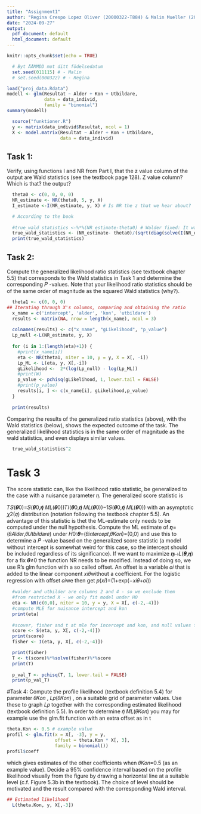 ```yaml
---
title: "Assignment1"
author: "Regina Crespo Lopez Oliver (20000322-T884) & Malin Mueller (20011115-T460)"
date: "2024-09-27"
output:
  pdf_document: default
  html_document: default
---
```

```r
knitr::opts_chunk$set(echo = TRUE)
```
```r
  # Byt ÅÅMMDD mot ditt födelsedatum 
  set.seed(011115) # - Malin
  # set.seed(000322) # - Regina
```


```r
load("proj_data.Rdata")
modell <- glm(Resultat ~ Alder + Kon + Utbildare, 
              data = data_individ,
              family = "binomial")
summary(modell)
```
```r
  source("funktioner.R")
  y <- matrix(data_individ$Resultat, ncol = 1)
  X <- model.matrix(Resultat ~ Alder + Kon + Utbildare, 
                    data = data_individ)
```

## Task 1:

Verify, using functions I and NR from Part I, that the z value column of the output are Wald statistics (see the textbook page 128).
Z value column? Which is that? the output?

```r
  theta0 <- c(0, 0, 0, 0)
  NR_estimate <- NR(theta0, 5, y, X)
  I_estimate <-I(NR_estimate, y, X) # Is NR the z that we hear about?
```
```r
  # According to the book 
  
  #true_wald_statistics <-%*%(NR_estimate-theta0) # Walder fixed: It was just the inverse
  true_wald_statistics <- (NR_estimate- theta0)/(sqrt(diag(solve(I(NR_estimate, y, X)))))
  print(true_wald_statistics)
```
## Task 2:

Compute the generalized likelihood ratio statistics (see textbook chapter 5.5) that corresponds to the Wald statistics in Task 1 and determine the corresponding 𝑃
-values. Note that your likelihood ratio statistics should be of the same order of magnitude as the squared Wald statistics (why?).


```r
  theta1 <- c(0, 0, 0)
## Iterating through X's columns, comparing and obtaining the ratio 
  x_name = c('intercept', 'alder', 'kon', 'utbildare')
  results <- matrix(NA, nrow = length(x_name), ncol = 3)
  
  colnames(results) <- c("x_name", "gLikelihood", "p_value")
  Lp_null <-L(NR_estimate, y, X)
  
  for (i in 1:(length(eta)+1)) {
    #print(x_name[i])
    eta <- NR(theta1, niter = 10, y = y, X = X[, -i])
    Lp_ML <- L(eta, y, X[,-i])
    gLikelihood <-  2*(log(Lp_null) - log(Lp_ML))
    #print(W)
    p_value <- pchisq(gLikelihood, 1, lower.tail = FALSE)
    #print(p_value)
    results[i, ] <- c(x_name[i], gLikelihood,p_value)
  }
  
  print(results)
```
Comparing the results of the generalized ratio statistics (above), with the Wald statistics (below),
shows the expected outcome of the task. The generalized likelihood statistics is in the same
order of magnitude as the wald statistics, and even displays similar values.

```r
  true_wald_statistics^2
```
# Task 3
The score statistic can, like the likelihood ratio statistic, be generalized to the case with a nuisance parameter 𝜂. The generalized score statistic is

𝑇𝑆(𝜽0)=𝑆(𝜽0,𝜼̂ 𝑀𝐿(𝜽0))𝑇𝐼(𝜽0,𝜼̂ 𝑀𝐿(𝜽0))−1𝑆(𝜽0,𝜼̂ 𝑀𝐿(𝜽0))
with an asymptotic 𝜒2(𝑞) distribution (notation following the textbook chapter 5.5). An advantage of this statistic is thet the ML-estimate only needs to be computed under the null hypothesis. Compute the ML estimate of 𝜼=(𝜃𝐴𝑙𝑑𝑒𝑟,𝜃𝑈𝑡𝑏𝑖𝑙𝑑𝑎𝑟𝑒) under 𝐻0:𝜽=(𝜃𝑖𝑛𝑡𝑒𝑟𝑐𝑒𝑝𝑡,𝜃𝐾𝑜𝑛)=(0,0) and use this to determine a 𝑃
-value based on the generalized score statistic (a model without intercept is somewhat weird for this case, so the intercept should be included regardless of its significance).
If we want to maximize 𝜼↦𝐿(𝜽,𝜼) for a fix 𝜽≠0 the function NR needs to be modified. Instead of doing so, we use R’s glm function with a so called offset. An offset is a variable 𝑜𝑖 that is added to the linear component 𝑥𝑖𝜃without a coefficient. For the logistic regression with offset 𝑜𝑖we then get 𝑝(𝑥𝑖)=(1+exp(−𝑥𝑖𝜃+𝑜𝑖))

```r
  #walder and utbilder are columns 2 and 4 - so we exclude them 
  #from restricted X - we only fit model under H0
  eta <- NR(c(0,0), niter = 10, y = y, X = X[, c(-2,-4)]) 
  #compute MLE for nuisance intercept and kon
  print(eta)
  
  #scover, fisher and t at mle for incercept and kon, and null values for alder and utbildare
  score <- S(eta, y, X[, c(-2,-4)])
  print(score)
  fisher <- I(eta, y, X[, c(-2,-4)])
```


```r
  print(fisher)
  T <- t(score)%*%solve(fisher)%*%score
  print(T)
  
  p_val_T <- pchisq(T, 1, lower.tail = FALSE)
  print(p_val_T)
```
#Task 4:
Compute the profile likelihood (textbook definition 5.4) for parameter 𝜃𝐾𝑜𝑛
, 𝐿𝑝(𝜃𝐾𝑜𝑛)
, on a suitable grid of parameter values. Use these to graph 𝐿𝑝
 together with the corresponding estimated likelihood (textbook definition 5.5). In order to determine 𝜂̂ 𝑀𝐿(𝜃𝐾𝑜𝑛)
 you may for example use the glm.fit function with an extra offset as in t
```r
theta.Kon <- 0.5 # example value
profil <- glm.fit(x = X[, -3], y = y,
                  offset = theta.Kon * X[, 3],
                  family = binomial())
profil$coeff
```

which gives estimates of the other coefficients when 𝜃𝐾𝑜𝑛=0.5
 (as an example value). Decide a 95% confidence interval based on the profile likelihood visually from the figure by drawing a horizontal line at a suitable level (c.f. Figure 5.3b in the textbook). The choice of level should be motivated and the result compared with the corresponding Wald interval.
 
```r
## Estimated likelihood
  L(theta.Kon, y, X[,-3])

```
 
 
 
